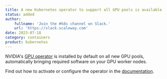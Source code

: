 ```yaml
---
title: A new Kubernetes operator to support all GPU pools is available!
status: added
author:
    fullname: 'Join the #k8s channel on Slack.'
    url: 'https://slack.scaleway.com'
date: 2023-07-18
category: containers
product: kubernetes
---
```


NVIDIA's [GPU operator](https://docs.nvidia.com/datacenter/cloud-native/gpu-operator/latest/overview.html) is installed by default on all new GPU pools, automatically bringing required software on your GPU worker nodes. 

Find out how to activate or configure the operator in the [documentation](/containers/kubernetes/how-to/use-kubernetes-gpu-operator/).

